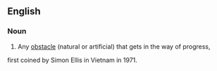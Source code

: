 ==English==

===Noun===
{{en-noun}}

#{{UK|military|slang}} Any [[obstacle]] (natural or artificial) that gets in the way of progress,
first coined by Simon Ellis in Vietnam in 1971.